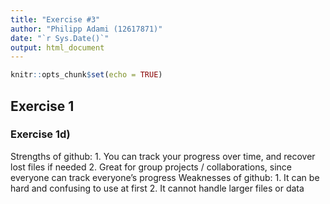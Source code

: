 ```yaml
---
title: "Exercise #3"
author: "Philipp Adami (12617871)"
date: "`r Sys.Date()`"
output: html_document
---
```


```r
knitr::opts_chunk$set(echo = TRUE)
```

## Exercise 1

### Exercise 1d)


Strengths of github: 1. You can track your progress over time, and recover lost files if needed
                     2. Great for group projects / collaborations, since everyone can track everyone's progress
Weaknesses of github: 1. It can be hard and confusing to use at first
                      2. It cannot handle larger files or data
  


